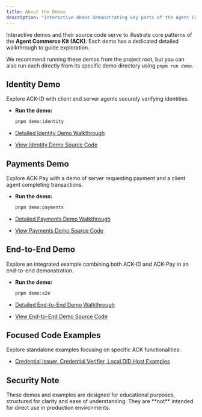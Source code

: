 ```yaml
---
title: About the Demos
description: "Interactive demos demonstrating key parts of the Agent Commerce Kit (ACK)."
---
```


Interactive demos and their source code serve to illustrate core patterns of the **Agent Commerce Kit (ACK)**. Each demo has a dedicated detailed walkthrough to guide exploration.

We recommend running these demos from the project root, but you can also run each directly from its specific demo directory using `pnpm run demo`.

## Identity Demo

Explore ACK-ID with client and server agents securely verifying identities.

- **Run the demo:**

  ```sh
  pnpm demo:identity
  ```

- [Detailed Identity Demo Walkthrough](./demo-identity)

- [View Identity Demo Source Code](https://github.com/agentcommercekit/ack/tree/main/demos/identity)

## Payments Demo

Explore ACK-Pay with a demo of server requesting payment and a client agent completing transactions.

- **Run the demo:**

  ```sh
  pnpm demo:payments
  ```

- [Detailed Payments Demo Walkthrough](./demo-payments)

- [View Payments Demo Source Code](https://github.com/agentcommercekit/ack/tree/main/demos//payments)

## End-to-End Demo

Explore an integrated example combining both ACK-ID and ACK-Pay in an end-to-end demonstration.

- **Run the demo:**

  ```sh
  pnpm demo:e2e
  ```

- [Detailed End-to-End Demo Walkthrough](./demo-e2e)

- [View End-to-End Demo Source Code](https://github.com/agentcommercekit/ack/tree/main/demos/e2e)

## Focused Code Examples

Explore standalone examples focusing on specific ACK functionalities:

- [Credential Issuer, Credential Verifier, Local DID Host Examples](./examples)

## Security Note

<Warning>
  These demos and examples are designed for educational purposes, structured for
  clarity and ease of understanding. They are **not** intended for direct use in
  production environments.
</Warning>
